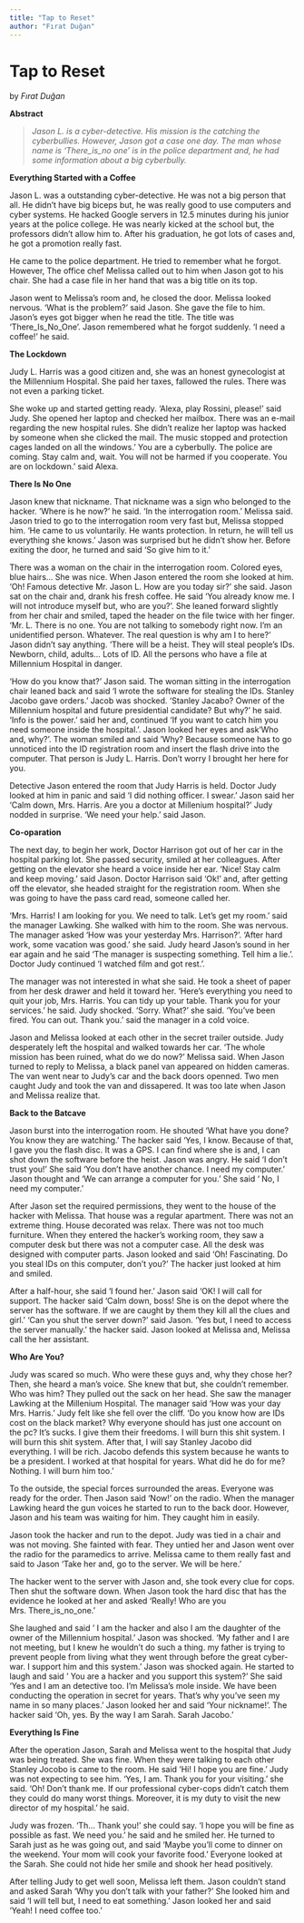 ```yaml
---
title: "Tap to Reset"
author: "Fırat Duğan"
---
```

# Tap to Reset
by _Fırat Duğan_

**Abstract** 

> _Jason L. is a cyber-detective. His mission is the catching the cyberbullies. However, Jason got a case one day. The man whose name is ‘There_is_no one’ is in the police department and, he had some information about a big cyberbully._

**Everything Started with a Coffee**

Jason L. was a outstanding cyber-detective. He was not a big person that all. He didn't have big biceps but, he was really good to use computers and cyber systems. He hacked Google servers in 12.5 minutes during his junior years at the police college. He was nearly kicked at the school but, the professors didn't allow him to. After his graduation, he got lots of cases and, he got a promotion really fast.

He came to the police department. He tried to remember what he forgot. However, The office chef Melissa called out to him when Jason got to his chair. She had a case file in her hand that was a big title on its top. 

Jason went to Melissa's room and, he closed the door. Melissa looked nervous. ‘What is the problem?’ said Jason. She gave the file to him. Jason's eyes got bigger when he read the title. The title was 'There_Is_No_One'. Jason remembered what he forgot suddenly. ‘I need a coffee!’ he said.

**The Lockdown**

Judy L. Harris was a good citizen and, she was an honest gynecologist at the Millennium Hospital. She paid her taxes, fallowed the rules. There was not even a parking ticket.
 
She woke up and started getting ready. ‘Alexa, play Rossini, please!’ said Judy. She opened her laptop and checked her mailbox. There was an e-mail regarding the new hospital rules. She didn't realize her laptop was hacked by someone when she clicked the mail. The music stopped and protection cages landed on all the windows.’ You are a cyberbully. The police are coming. Stay calm and, wait. You will not be harmed if you cooperate. You are on lockdown.’ said Alexa.
 
**There Is No One**

Jason knew that nickname. That nickname was a sign who belonged to the hacker. ‘Where is he now?’ he said. ‘In the interrogation room.’ Melissa said. Jason tried to go to the interrogation room very fast but, Melissa stopped him. ‘He came to us voluntarily. He wants protection. In return, he will tell us everything she knows.’ Jason was surprised but he didn't show her. Before exiting the door, he turned and said 'So give him to it.'

There was a woman on the chair in the interrogation room. Colored eyes, blue hairs... She was nice. When Jason entered the room she looked at him. ‘Oh! Famous detective Mr. Jason L. How are you today sir?’ she said. Jason sat on the chair and, drank his fresh coffee. He said ‘You already know me. I will not introduce myself but, who are you?’. She leaned forward slightly from her chair and smiled, taped the header on the file twice with her finger. ‘Mr. L. There is no one. You are not talking to somebody right now. I'm an unidentified person. Whatever. The real question is why am I to here?’ Jason didn’t say anything. 'There will be a heist. They will steal people's IDs. Newborn, child, adults... Lots of ID. All the persons who have a file at Millennium Hospital in danger.

‘How do you know that?’ Jason said. The woman sitting in the interrogation chair leaned back and said ‘I wrote the software for stealing the IDs. Stanley Jacobo gave orders.’ Jacob was shocked. ‘Stanley Jacabo? Owner of the Millennium hospital and future presidential candidate? But why?’ he said. ‘Info is the power.’ said her and, continued ‘If you want to catch him you need someone inside the hospital.’. Jason looked her eyes and ask‘Who and, why?’. The woman smiled and said ‘Why? Because someone has to go unnoticed into the ID registration room and insert the flash drive into the computer. That person is Judy L. Harris.  Don't worry I brought her here for you. 
 
Detective Jason entered the room that Judy Harris is held. Doctor Judy looked at him in panic and said ‘I did nothing officer. I swear.’ Jason said her ‘Calm down, Mrs. Harris. Are you a doctor at Millenium hospital?’ Judy nodded in surprise. ‘We need your help.’ said Jason. 

**Co-oparation**

The next day, to begin her work, Doctor Harrison got out of her car in the hospital parking lot. She passed security, smiled at her colleagues. After getting on the elevator she heard a voice inside her ear. ‘Nice! Stay calm and keep moving.’ said Jason. Doctor Harrison said ‘Ok!’ and, after getting off the elevator, she headed straight for the registration room. When she was going to have the pass card read, someone called her.

‘Mrs. Harris! I am looking for you. We need to talk. Let’s get my room.’ said the manager Lawking. She walked with him to the room. She was nervous. The manager asked ‘How was your yesterday Mrs. Harrison?'. ‘After hard work, some vacation was good.’ she said. Judy heard Jason's sound in her ear again and he said ‘The manager is suspecting something. Tell him a lie.’. Doctor Judy continued ‘I watched film and got rest.’. 

The manager was not interested in what she said. He took a sheet of paper from her desk drawer and held it toward her. ‘Here's everything you need to quit your job, Mrs. Harris. You can tidy up your table. Thank you for your services.’ he said. Judy shocked. ‘Sorry. What?’ she said. 'You've been fired. You can out. Thank you.' said the manager in a cold voice. 
 
Jason and Melissa looked at each other in the secret trailer outside. Judy desperately left the hospital and walked towards her car. 'The whole mission has been ruined, what do we do now?' Melissa said. When Jason turned to reply to Melissa, a black panel van appeared on hidden cameras. The van went near to Judy's car and the back doors openned. Two men caught Judy and took the van and dissapered. It was too late when Jason and Melissa realize that.

**Back to the Batcave**

Jason burst into the interrogation room. He shouted 'What have you done? You know they are watching.' The hacker said 'Yes, I know. Because of that, I gave you the flash disc. It was a GPS. I can find where she is and, I can shot down the software before the heist. Jason was angry. He said ‘I don’t trust you!’ She said 'You don't have another chance. I need my computer.' Jason thought and ‘We can arrange a computer for you.’ She said ‘ No, I need my computer.’
 
After Jason set the required permissions, they went to the house of the hacker with Melissa. That house was a regular apartment. There was not an extreme thing. House decorated was relax. There was not too much furniture. When they entered the hacker's working room, they saw a computer desk but there was not a computer case. All the desk was designed with computer parts. Jason looked and said 'Oh! Fascinating. Do you steal IDs on this computer, don't you?’ The hacker just looked at him and smiled.
 
After a half-hour, she said 'I found her.'  Jason said 'OK! I will call for support. The hacker said ‘Calm down, boss! She is on the depot where the server has the software. If we are caught by them they kill all the clues and girl.’ 'Can you shut the server down?' said Jason. ‘Yes but, I need to access the server manually.’ the hacker said. Jason looked at Melissa and, Melissa call the her assistant. 

**Who Are You?**

Judy was scared so much. Who were these guys and, why they chose her? Then, she heard a man's voice. She knew that but, she couldn't remember. Who was him? They pulled out the sack on her head. She saw the manager Lawking at the Millenium Hospital. The manager said 'How was your day Mrs. Harris.' Judy felt like she fell over the cliff. ‘Do you know how are IDs cost on the black market? Why everyone should has just one account on the pc? It's sucks. I give them their freedoms. I will burn this shit system. I will burn this shit system. After that, I will say Stanley Jacobo did everything. I will be rich. Jacobo defends this system because he wants to be a president. I worked at that hospital for years. What did he do for me? Nothing. I will burn him too.’ 

To the outside, the special forces surrounded the areas. Everyone was ready for the order. Then Jason said 'Now!' on the radio. When the manager Lawking heard the gun voices he started to run to the back door. However, Jason and his team was waiting for him. They caught him in easily. 
 
Jason took the hacker and run to the depot. Judy was tied in a chair and was not moving. She fainted with fear. They untied her and Jason went over the radio for the paramedics to arrive.  Melissa came to them really fast and said to Jason 'Take her and, go to the server. We will be here.’ 

The hacker went to the server with Jason and, she took every clue for cops. Then shut the software down. When Jason took the hard disc that has the evidence he looked at her and asked 'Really! Who are you Mrs. There_is_no_one.’ 

She laughed and said ' I am the hacker and also I am the daughter of the owner of the Millennium hospital.’ Jason was shocked. ‘My father and I are not meeting, but I knew he wouldn't do such a thing. my father is trying to prevent people from living what they went through before the great cyber-war. I support him and this system.’ Jason was shocked again. He started to laugh and said ' You are a hacker and you support this system?' She said ‘Yes and I am an detective too. I'm Melissa's mole inside. We have been conducting the operation in secret for years. That's why you've seen my name in so many places.’ Jason looked her and said ‘Your nickname!’. The hacker said ‘Oh, yes. By the way I am Sarah. Sarah Jacobo.’ 

**Everything Is Fine**

After the operation Jason, Sarah and Melissa went to the hospital that Judy was being treated. She was fine. When they were talking to each other  Stanley Jocobo is came to the room. He said 'Hi! I hope you are fine.’ Judy was not expecting to see him. 'Yes, I am. Thank you for your visiting.' she said. 'Oh! Don't thank me. If our professional cyber-cops didn't catch them they could do many worst things. Moreover, it is my duty to visit the new director of my hospital.’ he said.

Judy was frozen. ‘Th… Thank you!’ she could say. ‘I hope you will be fine as possible as fast. We need you.’ he said and he smiled her. He turned to Sarah just as he was going out, and said ‘Maybe you'll come to dinner on the weekend. Your mom will cook your favorite food.’ Everyone looked at the Sarah. She could not hide her smile and shook her head positively.

After telling Judy to get well soon, Melissa left them. Jason couldn't stand and asked Sarah ‘Why you don’t talk with your father?’ She looked him and said ‘I will tell but, I need to eat something.’ Jason looked her and said ‘Yeah! I need coffee too.’
